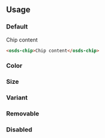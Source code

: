 
<GenericStyle />

## Usage

### Default
<osds-chip>Chip content</osds-chip>

```html
<osds-chip>Chip content</osds-chip>
```
### Color
<ColorProperty />

### Size
<SizeProperty />

### Variant
<VariantProperty />

### Removable
<RemovableProperty />

### Disabled
<DisabledProperty />
